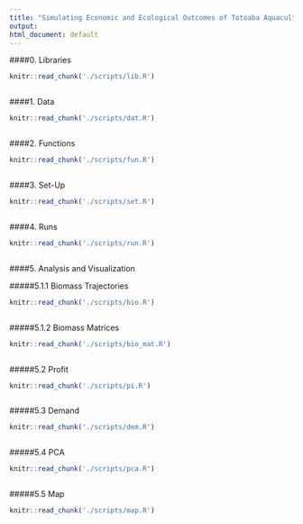 ```yaml
---
title: "Simulating Economic and Ecological Outcomes of Totoaba Aquaculture"
output:
html_document: default
---
```


####0. Libraries

```r

knitr::read_chunk('./scripts/lib.R')

```

```r
```

####1. Data

```r
knitr::read_chunk('./scripts/dat.R')
```

```r
```

####2. Functions

```r

knitr::read_chunk('./scripts/fun.R')

```

```r
```

####3. Set-Up

```r

knitr::read_chunk('./scripts/set.R')

```

```r
```


####4. Runs

```r
knitr::read_chunk('./scripts/run.R')
```

```r
```

####5. Analysis and Visualization

#####5.1.1 Biomass Trajectories

```r
knitr::read_chunk('./scripts/bio.R')
```

```r
```

#####5.1.2 Biomass Matrices

```r
knitr::read_chunk('./scripts/bio_mat.R')
```

```r
```

#####5.2 Profit

```r
knitr::read_chunk('./scripts/pi.R')
```

```r
```

#####5.3 Demand

```r
knitr::read_chunk('./scripts/dem.R')
```

```r
```

#####5.4 PCA

```r
knitr::read_chunk('./scripts/pca.R')
```

```r
```

#####5.5 Map

```r
knitr::read_chunk('./scripts/map.R')
```

```r
```
